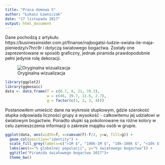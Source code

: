 ```yaml
---
title: "Praca domowa 5"
author: "Łukasz Ławniczak"
date: "17 listopada 2017"
output: html_document
---
```


Dane pochodzą z artykułu https://businessinsider.com.pl/finanse/najbogatsi-ludzie-swiata-ile-maja-pieniedzy/v7hrc9r i dotyczą światowego bogactwa. Zostały one zaprezentowane w sposób graficzny, jednak piramida prawdopodobnie pełni jedynie rolę dekoracji.

![Oryginalna wizualizacja](original.png)

```r
library(ggplot2)
library(ggmosaic)
data <- data.frame(f = c(0.7, 8, 21, 70.3),
                   w = c(46, 39.7, 11.6, 2.7),
                   g = factor(c(1, 2, 3, 4)))
```

Postanowiłem umieścić dane na wykresie słupkowym, gdzie szerokość słupka odpowiada liczności grupy a wysokość - całkowitemu jej udziałowi w światowym bogactwie. Ponadto słupki są pokolorowane na różne kolory w celu zamieszczenia informacji o zakresie majątku osób w grupie.
```r
ggplot(data, aes(width=f, x=cumsum(f)-f/2, y=w, fill=g)) +
  geom_col(position="identity") +
  scale_fill_grey(labels=c(">1M $", "100k-1M $", "10k-100k $", "<10k $"), name="Majątek osoby") +
  labs(aes(x="% globalnej populacji", y="% światowego bogactwa")) +
  ggtitle("Piramida światowego bogactwa 2017")+
  theme_bw()
```